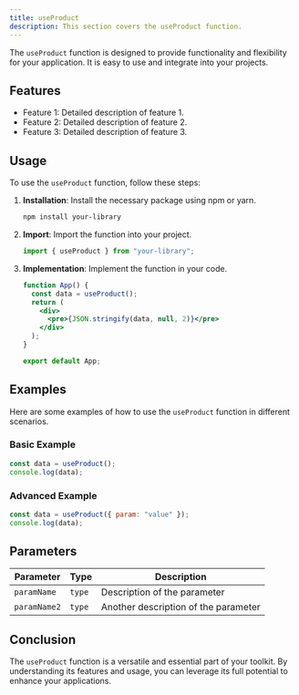 ```yaml
---
title: useProduct
description: This section covers the useProduct function.
---
```


The `useProduct` function is designed to provide functionality and flexibility for your application. It is easy to use and integrate into your projects.

## Features

- Feature 1: Detailed description of feature 1.
- Feature 2: Detailed description of feature 2.
- Feature 3: Detailed description of feature 3.

## Usage

To use the `useProduct` function, follow these steps:

1. **Installation**: Install the necessary package using npm or yarn.
   ```bash
   npm install your-library
   ```
2. **Import**: Import the function into your project.
   ```jsx
   import { useProduct } from "your-library";
   ```
3. **Implementation**: Implement the function in your code.

   ```jsx
   function App() {
     const data = useProduct();
     return (
       <div>
         <pre>{JSON.stringify(data, null, 2)}</pre>
       </div>
     );
   }

   export default App;
   ```

## Examples

Here are some examples of how to use the `useProduct` function in different scenarios.

### Basic Example

```jsx
const data = useProduct();
console.log(data);
```

### Advanced Example

```jsx
const data = useProduct({ param: "value" });
console.log(data);
```

## Parameters

| Parameter    | Type   | Description                          |
| ------------ | ------ | ------------------------------------ |
| `paramName`  | `type` | Description of the parameter         |
| `paramName2` | `type` | Another description of the parameter |

## Conclusion

The `useProduct` function is a versatile and essential part of your toolkit. By understanding its features and usage, you can leverage its full potential to enhance your applications.
